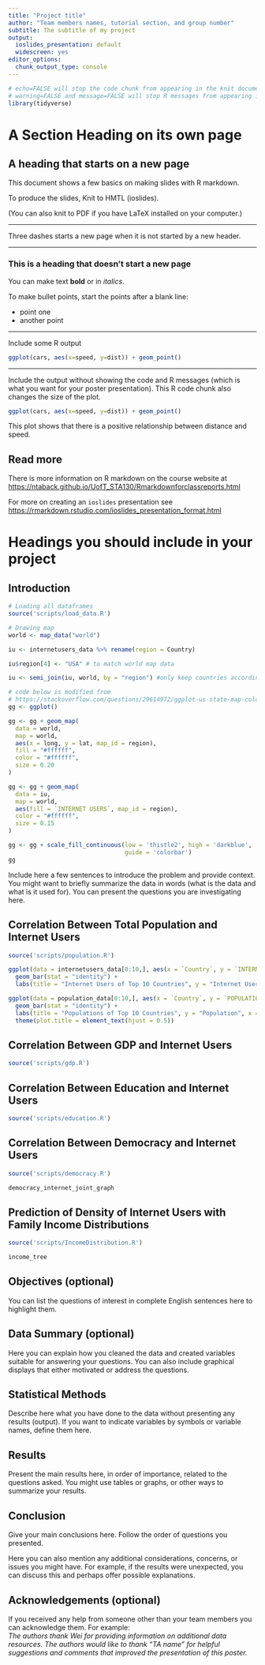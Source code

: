 ```yaml
---
title: "Project title"
author: "Team members names, tutorial section, and group number"
subtitle: The subtitle of my project
output:
  ioslides_presentation: default
  widescreen: yes
editor_options: 
  chunk_output_type: console
---
```



```r
# echo=FALSE will stop the code chunk from appearing in the knit document
# warning=FALSE and message=FALSE will stop R messages from appearing in the knit document
library(tidyverse)
```

# A Section Heading on its own page

## A heading that starts on a new page

This document shows a few basics on making slides with R markdown.

To produce the slides, Knit to HMTL (ioslides).

(You can also knit to PDF if you have LaTeX installed on your computer.)


---

Three dashes starts a new page when it is not started by a new header.

---

### This is a heading that doesn't start a new page

You can make text **bold** or in *italics*.

To make bullet points, start the points after a blank line:
 
- point one
- another point


---

Include some R output

```r
ggplot(cars, aes(x=speed, y=dist)) + geom_point()
```

---

Include the output without showing the code and R messages (which is what you want for your poster presentation).  This R code chunk also changes the size of the plot.

```r
ggplot(cars, aes(x=speed, y=dist)) + geom_point()
```

This plot shows that there is a positive relationship between distance and speed.

## Read more

There is more information on R markdown on the course website at [https://ntaback.github.io/UofT_STA130/Rmarkdownforclassreports.html](https://ntaback.github.io/UofT_STA130/Rmarkdownforclassreports.html)

For more on creating an `ioslides` presentation see [https://rmarkdown.rstudio.com/ioslides_presentation_format.html](https://rmarkdown.rstudio.com/ioslides_presentation_format.html)

# Headings you should include in your project

## Introduction

```r
# Loading all dataframes
source('scripts/load_data.R')
```

```r
# Drawing map
world <- map_data("world") 

iu <- internetusers_data %>% rename(region = Country) 

iu$region[4] <- "USA" # to match world map data

iu <- semi_join(iu, world, by = "region") #only keep countries according to world map data

# code below is modified from 
# https://stackoverflow.com/questions/29614972/ggplot-us-state-map-colors-are-fine-polygons-jagged-r
gg <- ggplot()

gg <- gg + geom_map(
  data = world,
  map = world,
  aes(x = long, y = lat, map_id = region),
  fill = "#ffffff",
  color = "#ffffff",
  size = 0.20
)

gg <- gg + geom_map(
  data = iu,
  map = world,
  aes(fill = `INTERNET USERS`, map_id = region),
  color = "#ffffff",
  size = 0.15
)

gg <- gg + scale_fill_continuous(low = 'thistle2', high = 'darkblue',
                                 guide = 'colorbar')
gg
```

Include here a few sentences to introduce the problem and provide context. You might want to briefly summarize the data in words (what is the data and what is it used for). You can present the questions you are investigating here. 


## Correlation Between Total Population and Internet Users
```r
source('scripts/population.R')

ggplot(data = internetusers_data[0:10,], aes(x = `Country`, y = `INTERNET USERS`)) +
  geom_bar(stat = "identity") +
  labs(title = "Internet Users of Top 10 Countries", y = "Internet Users", x = "Country")

ggplot(data = population_data[0:10,], aes(x = `Country`, y = `POPULATION`)) +
  geom_bar(stat = "identity") + 
  labs(title = "Populations of Top 10 Countries", y = "Population", x = "Country") +
  theme(plot.title = element_text(hjust = 0.5))
```

## Correlation Between GDP and Internet Users
```r
source('scripts/gdp.R')
```

## Correlation Between Education and Internet Users
```r
source('scripts/education.R')
```

## Correlation Between Democracy and Internet Users
```r
source('scripts/democracy.R')

democracy_internet_joint_graph

```

## Prediction of Density of Internet Users with Family Income Distributions
```r
source('scripts/IncomeDistribution.R')

income_tree
```

## Objectives (optional)

You can list the questions of interest in complete English sentences here to highlight them. 

## Data Summary (optional)

Here you can explain how you cleaned the data and created variables suitable for answering your questions. 
You can also include graphical displays that either motivated or address the questions.

## Statistical Methods

Describe here what you have done to the data without presenting any results (output). If you want to indicate variables by symbols or variable names, define them here. 

## Results

Present the main results here, in order of importance, related to the questions asked. You might use tables or graphs, or other ways to summarize your results.

## Conclusion

Give your main conclusions here. Follow the order of questions you presented. 

Here you can also mention any additional considerations, concerns, or issues you might have. For example, if the results were unexpected, you can discuss this and perhaps offer possible explanations.

## Acknowledgements (optional)

If you received any help from someone other than your team members you can acknowledge them. For example:   
*The authors thank Wei for providing information on additional data resources. The authors would like to thank "TA name" for helpful suggestions and comments that improved the presentation of this poster.*



